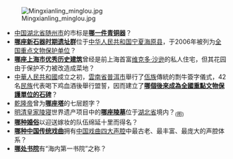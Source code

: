[[File:Mingxianling_minglou.jpg|right]]
* [[中华人民共和国|中国]][[湖北省|湖北省]][[随州市|随州市]]的市标是[[鹿角立鹤|'''哪一件青铜器''']]？
* '''[[菜园遗址|哪座新石器时期遗址群]]'''位于[[中华人民共和国|中华人民共和国]][[宁夏回族自治区|宁夏]][[海原县|海原县]]，于2006年被列为[[全国重点文物保护单位|全国重点文物保护单位]]？
* [[罗别根花园|'''哪座上海市优秀历史建筑''']]曾经是前上海首富[[维克多·沙逊|维克多·沙逊]]的私人住宅，但其花园由于保护不力被改造成菜地？
* [[中華人民共和國|中華人民共和國]]成立之初，[[雲南省|雲南省]][[普洱市|普洱市]]舉行了[[佤族|佤族]]傳統的剽牛簽字儀式，42名[[中國民族列表|民族]]代表喝下鸡血酒後舉行盟誓，因而建立了'''[[民族团结誓词碑|哪個後來成為全國重點文物保護單位的石碑]]'''？
* [[乾隆帝|乾隆帝]]曾为'''[[六和塔|哪座塔]]'''的七层题字？
* [[明清皇家陵寝|明清皇家陵寝]]世界遗产项目中的'''[[明显陵|哪座陵墓]]'''位于[[湖北省|湖北省]]境内？<sub>(图)</sub>
* '''[[十里红妆|哪种婚俗]]'''以迎送嫁妆的队伍绵延十里而得名？
* '''[[秦腔|哪种中国传统戏曲]]'''拥有[[中国戏曲|中国戏曲]][[四大声腔|四大声腔]]中最古老、最丰富、最庞大的声腔体系？
* '''[[白鹿洞书院|哪处书院]]'''有“海内第一书院”之称？
